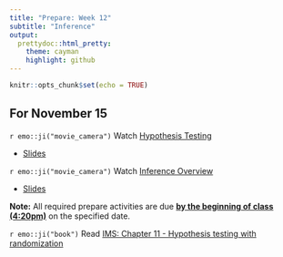 ```yaml
---
title: "Prepare: Week 12"
subtitle: "Inference"
output: 
  prettydoc::html_pretty:
    theme: cayman
    highlight: github
---
```


```r
knitr::opts_chunk$set(echo = TRUE)
```


## For November 15

`r emo::ji("movie_camera")` Watch [Hypothesis Testing](https://youtu.be/X2evqS-f5_I)

- [Slides](https://kgfitzgerald.github.io/APU_MATH_250/slides/34-hypothesis-testing.html)

`r emo::ji("movie_camera")` Watch [Inference Overview](https://youtu.be/DdBfSb6PV9k)

- [Slides](https://kgfitzgerald.github.io/APU_MATH_250/slides/35-inference-overview.html)

**Note:** All required prepare activities are due **<u>by the beginning of class (4:20pm)</u>** on the specified date.



`r emo::ji("book")` Read [IMS: Chapter 11 - Hypothesis testing with randomization](https://openintro-ims.netlify.app/foundations-randomization.html)


